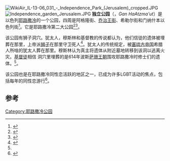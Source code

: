 [[File:WikiAir_IL-13-06_031_-_Independence_Park_(Jerusalem)_cropped.JPG|thumb]]
[[File:Independence_garden_Jerusalem.JPG|thumb]]
'''独立公园'''（{{lang-he|גן העצמאות}}，''Gan HaAtzma'ut''）是以色列[[耶路撒冷|耶路撒冷]]的一个公园，四周是阿格隆街、[[乔治王街_(耶路撒冷)|乔治王街]]、希勒尔街和门纳什本以色列街<ref>{{cite web |url=http://www.gojerusalem.com/discover/item_125/Independence-Park-Gan-Haatzmaut |title=Independence Park (Gan Ha'atzmaut) |publisher=gojerusalem.com |access-date=2016-02-11 |archive-date=2013-11-01 |archive-url=https://web.archive.org/web/20131101024329/http://www.gojerusalem.com/discover/item_125/Independence-Park-Gan-Haatzmaut |dead-url=no }}</ref>。它是耶路撒冷第二大公园<ref>{{cite book |title=Jerusalem: The Mini Rough Guide |url=http://books.google.co.il/books?id=60ekWVd-Xu4C&pg=PA130&lpg=PA130&dq=%22Hillel+Street%22&source=bl&ots=iJGVzVPIen&sig=N-wb9fIylynxv7pZpBWUbsKFK9Q&hl=en&sa=X&oi=book_result&ct=result&redir_esc=y#v=onepage&q=%22Hillel%20Street%22&f=false |first=Daniel |last=Jacobs |page=130 |access-date=2016-02-11 |archive-date=2016-03-09 |archive-url=https://web.archive.org/web/20160309224721/https://books.google.co.il/books?id=60ekWVd-Xu4C&pg=PA130&lpg=PA130&dq=%22Hillel+Street%22&source=bl&ots=iJGVzVPIen&sig=N-wb9fIylynxv7pZpBWUbsKFK9Q&hl=en&sa=X&oi=book_result&ct=result&redir_esc=y#v=onepage&q=%22Hillel%20Street%22&f=false |dead-url=no }}</ref><ref>{{cite web |url=http://www.fonerbooks.com/guide_25.htm |first=Morris |last=Rosenthal |title=Jerusalem Parks - Gan for Dog Owners |year=2006 |access-date=2016-02-11 |archive-date=2016-03-04 |archive-url=https://web.archive.org/web/20160304093018/http://www.fonerbooks.com/guide_25.htm |dead-url=no }}</ref>。

该公园有狮子洞穴。犹太人，穆斯林和基督教的传说都认为，他们信徒的遗体被埋葬在那里，上帝派[[狮子|狮子]]在那里守卫死人<ref name=allabout>{{cite web |url=http://allaboutjerusalem.com/tour/2000-years-old-pool-cemetery-cave-more?page=16 |first=Ron |last=Peled |title=2,000 Years Old Pool, Cemetery, Cave & more... |accessdate=2016-02-11 |archive-date=2013-01-17 |archive-url=https://archive.is/20130117054902/http://allaboutjerusalem.com/tour/2000-years-old-pool-cemetery-cave-more?page=16 |dead-url=no }}</ref>。犹太人的传统规定，被[[塞琉古帝国|塞琉古帝国]]希腊人所啥的犹太人葬在那里。穆斯林认为真主将遗体从附近墓地转移到该洞以逃离火灾。[[基督徒|基督徒]]相信 洞穴里埋葬的是614年波斯[[萨珊王朝|萨珊王朝]]围攻耶路撒冷时修士们的遗体。<ref name=allabout />。

该公园也是在耶路撒冷同性恋活跃的地区之一，已成为许多LGBT活动的焦点，包括每年的同性恋游行<ref name=itravel>{{cite web|url=http://www.itraveljerusalem.com/BusinessAbout.aspx?id=197|title=Independence Park|deadurl=yes|archiveurl=https://archive.is/20130127194004/http://www.itraveljerusalem.com/BusinessAbout.aspx?id=197|archivedate=2013-01-27}}</ref>。

==参考==
{{reflist}}
{{coord|31|46|38.88|N|35|13|8.29|E|type:landmark|display=title}}

[[Category:耶路撒冷公园|Category:耶路撒冷公园]]